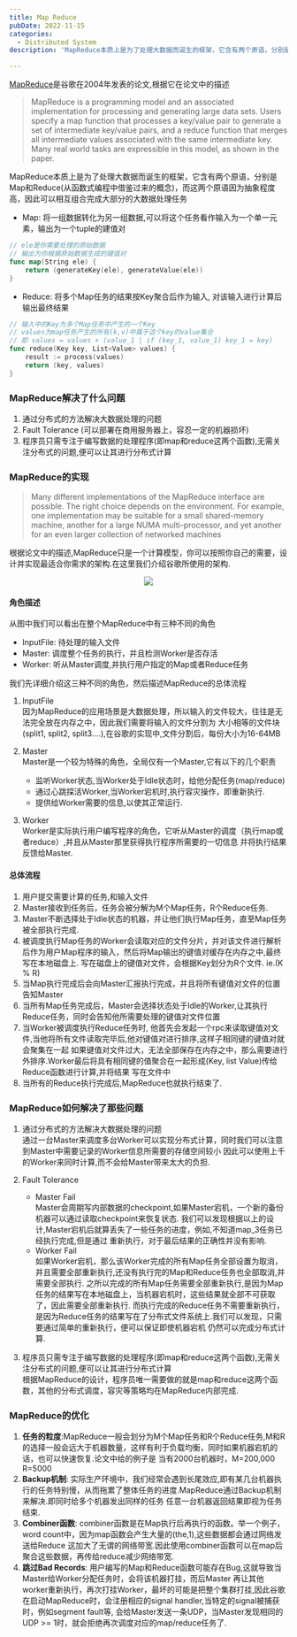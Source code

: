 ```yaml
---
title: Map Reduce
pubDate: 2022-11-15
categories: 
  - Distributed System
description: 'MapReduce本质上是为了处理大数据而诞生的框架，它含有两个原语，分别是Map和Reduce(从函数式编程中借鉴过来的概念)，而这两个原语因为抽象程度高，因此可以相互组合完成大部分的大数据处理任务'

---
```

<link rel="stylesheet"
    href="https://cdn.jsdelivr.net/npm/katex@0.15.2/dist/katex.min.css"
    integrity="sha384-MlJdn/WNKDGXveldHDdyRP1R4CTHr3FeuDNfhsLPYrq2t0UBkUdK2jyTnXPEK1NQ"
    crossorigin="anonymous"
/>

[MapReduce](https://research.google/pubs/pub62/)是谷歌在2004年发表的论文,根据它在论文中的描述
> MapReduce is a programming model and an associated implementation for processing and generating large data sets. Users specify a map function that processes a key/value pair to generate a set of intermediate key/value pairs, and a reduce function that merges all intermediate values associated with the same intermediate key. Many real world tasks are expressible in this model, as shown in the paper.

MapReduce本质上是为了处理大数据而诞生的框架，它含有两个原语，分别是Map和Reduce(从函数式编程中借鉴过来的概念)，而这两个原语因为抽象程度高，因此可以相互组合完成大部分的大数据处理任务

- Map: 将一组数据转化为另一组数据,可以将这个任务看作输入为一个单一元素，输出为一个tuple的建值对
```go
// ele是你需要处理的原始数据
// 输出为你根据原始数据生成的键值对
func map(String ele) {
    return (generateKey(ele), generateValue(ele))
}
```
- Reduce: 将多个Map任务的结果按Key聚合后作为输入, 对该输入进行计算后输出最终结果
```go
// 输入中的Key为多个Map任务中产生的一个Key
// values为map任务产生的所有(k,v)中属于这个key的value集合
// 即 values = values + (value_1 | if (key_1, value_1) key_1 = key)
func reduce(Key key, List<Value> values) {
    result := process(values)
    return (key, values)
}
```

### MapReduce解决了什么问题
1. 通过分布式的方法解决大数据处理的问题
2. Fault Tolerance (可以部署在商用服务器上，容忍一定的机器损坏)
3. 程序员只需专注于编写数据的处理程序(即map和reduce这两个函数),无需关注分布式的问题,便可以让其进行分布式计算

### MapReduce的实现

>Many different implementations of the MapReduce interface are possible. The right choice depends on the environment. For example, one implementation may be suitable for a small shared-memory machine, another for a large NUMA multi-processor, and yet another for an even larger collection of networked machines

根据论文中的描述,MapReduce只是一个计算模型，你可以按照你自己的需要，设计并实现最适合你需求的架构.在这里我们介绍谷歌所使用的架构.

<div style="text-align: center">
<img src="/pic/paper/MapReduce.png"/>
</div>

#### 角色描述

从图中我们可以看出在整个MapReduce中有三种不同的角色

- InputFile: 待处理的输入文件
- Master: 调度整个任务的执行，并且检测Worker是否存活
- Worker: 听从Master调度,并执行用户指定的Map或者Reduce任务

我们先详细介绍这三种不同的角色，然后描述MapReduce的总体流程

1. InputFile  
因为MapReduce的应用场景是大数据处理，所以输入的文件较大，往往是无法完全放在内存之中，因此我们需要将输入的文件分割为
大小相等的文件块(split1, split2, split3....),在谷歌的实现中,文件分割后，每份大小为16-64MB

2. Master  
Master是一个较为特殊的角色，全局仅有一个Master,它有以下的几个职责  
    * 监听Worker状态,当Worker处于Idle状态时，给他分配任务(map/reduce)
    * 通过心跳探活Worker,当Worker宕机时,执行容灾操作，即重新执行.
    * 提供给Worker需要的信息,以使其正常运行.
3. Worker  
Worker是实际执行用户编写程序的角色，它听从Master的调度（执行map或者reduce）,并且从Master那里获得执行程序所需要的一切信息
并将执行结果反馈给Master.

#### 总体流程
1. 用户提交需要计算的任务,和输入文件
2. Master接收到任务后，任务会被分解为M个Map任务，R个Reduce任务.
3. Master不断选择处于Idle状态的机器，并让他们执行Map任务，直至Map任务被全部执行完成.
4. 被调度执行Map任务的Worker会读取对应的文件分片，并对该文件进行解析后作为用户Map程序的输入，然后将Map输出的键值对缓存在内存之中,最终写在本地磁盘上.
写在磁盘上的键值对文件，会根据Key划分为R个文件. ie.(K % R)
5. 当Map执行完成后会向Master汇报执行完成，并且将所有键值对文件的位置告知Master
6. 当所有Map任务完成后，Master会选择状态处于Idle的Worker,让其执行Reduce任务，同时会告知他所需要处理的键值对文件位置
7. 当Worker被调度执行Reduce任务时, 他首先会发起一个rpc来读取键值对文件,当他将所有文件读取完毕后,他对键值对进行排序,这样子相同键的键值对就会聚集在一起
如果键值对文件过大，无法全部保存在内存之中，那么需要进行外排序.Worker最后将具有相同键的值聚合在一起形成(Key, list Value)传给Reduce函数进行计算,并将结果
写在文件中
8. 当所有的Reduce执行完成后,MapReduce也就执行结束了.

### MapReduce如何解决了那些问题
1. 通过分布式的方法解决大数据处理的问题  
通过一台Master来调度多台Worker可以实现分布式计算，同时我们可以注意到Master中需要记录的Worker信息所需要的存储空间较小
因此可以使用上千的Worker来同时计算,而不会给Master带来太大的负担.
2. Fault Tolerance  
    - Master Fail  
      Master会周期写内部数据的checkpoint,如果Master宕机，一个新的备份机器可以通过读取checkpoint来恢复状态.
      我们可以发现根据以上的设计,Master宕机后就算丢失了一些任务的进度，例如,不知道map_3任务已经执行完成,但是通过
      重新执行，对于最后结果的正确性并没有影响.
    - Worker Fail  
      如果Worker宕机，那么该Worker完成的所有Map任务全部设置为取消，并且需要全部重新执行,还没有执行完的Map和Reduce任务也全部取消,并需要全部执行.
      之所以完成的所有Map任务需要全部重新执行,是因为Map任务的结果写在本地磁盘上，当机器宕机时，这些结果就全部不可获取了，因此需要全部重新执行.
      而执行完成的Reduce任务不需要重新执行，是因为Reduce任务的结果写在了分布式文件系统上.我们可以发现，只需要通过简单的重新执行，便可以保证即使机器宕机
      仍然可以完成分布式计算.

3. 程序员只需专注于编写数据的处理程序(即map和reduce这两个函数),无需关注分布式的问题,便可以让其进行分布式计算  
根据MapReduce的设计，程序员唯一需要做的就是map和reduce这两个函数，其他的分布式调度，容灾等策略均在MapReduce内部完成.

### MapReduce的优化
1. **任务的粒度**:MapReduce一般会划分为M个Map任务和R个Reduce任务,M和R的选择一般会远大于机器数量，这样有利于负载均衡，同时如果机器宕机的话，也可以快速恢复.论文中给的例子是
当有2000台机器时，M=200,000 R=5000
2. **Backup机制**: 实际生产环境中，我们经常会遇到长尾效应,即有某几台机器执行的任务特别慢，从而拖累了整体任务的进度.MapReduce通过Backup机制来解决.即同时给多个机器发出同样的任务
任意一台机器返回结果即视为任务结束.
3. **Combiner函数**: combiner函数是在Map执行后再执行的函数。举一个例子，word count中，因为map函数会产生大量的(the,1),这些数据都会通过网络发送给Reduce
这加大了无谓的网络带宽.因此使用combiner函数可以在map后聚合这些数据，再传给reduce减少网络带宽.
4. **跳过Bad Records**: 用户编写的Map和Reduce函数可能存在Bug,这就导致当Master给Worker分配任务时，会将该机器打挂，而后Master
再让其他worker重新执行，再次打挂Worker，最坏的可能是把整个集群打挂,因此谷歌在启动MapReduce时，会注册相应的signal handler,当特定的signal被捕获时，例如segment fault等,
会给Master发送一条UDP，当Master发现相同的UDP >= 1时，就会拒绝再次调度对应的map/reduce任务了.
